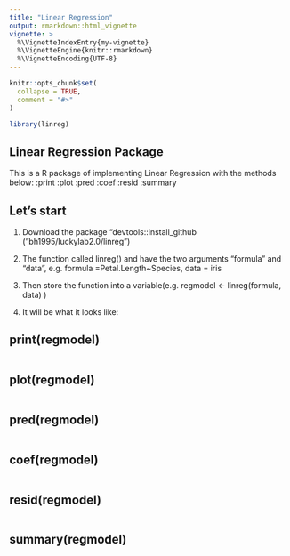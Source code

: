 ```yaml
---
title: "Linear Regression"
output: rmarkdown::html_vignette
vignette: >
  %\VignetteIndexEntry{my-vignette}
  %\VignetteEngine{knitr::rmarkdown}
  %\VignetteEncoding{UTF-8}
---
```


```r
knitr::opts_chunk$set(
  collapse = TRUE,
  comment = "#>"
)
```

```r
library(linreg)
```

## Linear Regression Package
This is a R package of implementing Linear Regression with the methods below: 
:print
:plot
:pred
:coef
:resid
:summary


## Let's start

1. Download the package "devtools::install_github ("bh1995/luckylab2.0/linreg")

2. The function called
linreg() and have the two arguments "formula" and "data", e.g. formula =Petal.Length~Species, data = iris

3. Then store the function into a variable(e.g. regmodel <- linreg(formula, data) )

4. It will be what it looks like:

## print(regmodel)
```
```
## plot(regmodel)
```
```
## pred(regmodel)
```
```
## coef(regmodel)
```
```
## resid(regmodel)
```
```
## summary(regmodel)
```
```



